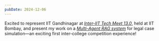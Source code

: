 ```yaml
---
pubDate: 2024-12-06
---
```


Excited to represent IIT Gandhinagar at _<u>[Inter-IIT Tech Meet 13.0](https://interiit-tech.com/)</u>_, held at IIT Bombay, and present my work on a _<u>[Multi-Agent RAG system](https://github.com/Reckadon/Inter-IIT-Pathway-PathRAG-Court-Simulator)</u>_ for legal case simulation—an exciting first inter-college competition experience!
